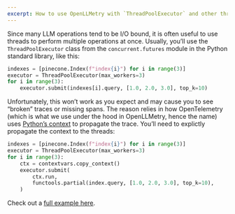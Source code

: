 ```yaml
---
excerpt: How to use OpenLLMetry with `ThreadPoolExecutor` and other thread-based libraries.
---
```


Since many LLM operations tend to be I/O bound, it is often useful to use threads to perform multiple operations at once. Usually, you’ll use the `ThreadPoolExecutor` class from the `concurrent.futures` module in the Python standard library, like this:

```python
indexes = [pinecone.Index(f"index{i}") for i in range(3)]
executor = ThreadPoolExecutor(max_workers=3)
for i in range(3):
    executor.submit(indexes[i].query, [1.0, 2.0, 3.0], top_k=10)
```

Unfortunately, this won’t work as you expect and may cause you to see “broken” traces or missing spans. The reason relies in how OpenTelemetry (which is what we use under the hood in OpenLLMetry, hence the name) uses [Python’s context](https://docs.python.org/3/library/contextvars.html) to propagate the trace. You’ll need to explictly propagate the context to the threads:

```python
indexes = [pinecone.Index(f"index{i}") for i in range(3)]
executor = ThreadPoolExecutor(max_workers=3)
for i in range(3):
    ctx = contextvars.copy_context()
    executor.submit(
        ctx.run,
        functools.partial(index.query, [1.0, 2.0, 3.0], top_k=10),
    )
```

Check out a [full example here](https://github.com/traceloop/openllmetry/blob/main/packages/sample-app/sample_app/thread_pool_example.py).